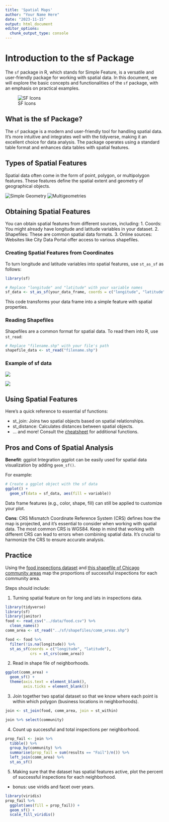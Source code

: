 ```yaml
---
title: 'Spatial Maps'
author: "Your Name Here"
date: "2023-11-15"
output: html_document
editor_options: 
  chunk_output_type: console
---
```

# Introduction to the sf Package

The `sf` package in R, which stands for Simple Feature, is a versatile and user-friendly package for working with spatial data. In this document, we will explore the basic concepts and functionalities of the `sf` package, with an emphasis on practical examples.

![SF Icons](../img/sf_cuties.png)

## What is the sf Package?

The `sf` package is a modern and user-friendly tool for handling spatial data. It's more intuitive and integrates well with the tidyverse, making it an excellent choice for data analysis. The package operates using a standard table format and enhances data tables with spatial features.

## Types of Spatial Features

Spatial data often come in the form of point, polygon, or multipolygon features. These features define the spatial extent and geometry of geographical objects.

![Simple Geometry](../img/geometry.png)
![Multigeometries](../img/multi_geometry.png)

## Obtaining Spatial Features

You can obtain spatial features from different sources, including:
1. Coords: You might already have longitude and latitude variables in your dataset.
2. Shapefiles: These are common spatial data formats.
3. Online sources: Websites like City Data Portal offer access to various shapefiles.

### Creating Spatial Features from Coordinates

To turn longitude and latitude variables into spatial features, use `st_as_sf` as follows:

```r
library(sf)

# Replace "longitude" and "latitude" with your variable names
sf_data <- st_as_sf(your_data_frame, coords = c("longitude", "latitude"))
```

This code transforms your data frame into a simple feature with spatial properties.

### Reading Shapefiles
Shapefiles are a common format for spatial data. To read them into R, use `st_read`:

```r
# Replace "filename.shp" with your file's path
shapefile_data <- st_read("filename.shp")
```

### Example of sf data

![](../img/sf_data1.png)


![](../img/sf_data2.png)

## Using Spatial Features
Here's a quick reference to essential sf functions:

* st_join: Joins two spatial objects based on spatial relationships.
* st_distance: Calculates distances between spatial objects.
* ... and more! Consult the [cheatsheet](https://github.com/rstudio/cheatsheets/blob/main/sf.pdf) for additional functions.

## Pros and Cons of Spatial Analysis
**Benefit**: ggplot Integration
ggplot can be easily used for spatial data visualization by adding `geom_sf()`. 

For example:

```r
# Create a ggplot object with the sf data
ggplot() +
  geom_sf(data = sf_data, aes(fill = variable))

```


Data frame features (e.g., color, shape, fill) can still be applied to customize your plot.

**Cons**: CRS Mismatch
Coordinate Reference System (CRS) defines how the map is projected, and it's essential to consider when working with spatial data. The most common CRS is WGS84. Keep in mind that working with different CRS can lead to errors when combining spatial data. It's crucial to harmonize the CRS to ensure accurate analysis.

## Practice

Using the [food inspections dataset](https://data.cityofchicago.org/Health-Human-Services/Food-Inspections/4ijn-s7e5) and [this shapefile of Chicago community areas](https://data.cityofchicago.org/Facilities-Geographic-Boundaries/Boundaries-Community-Areas-current-/cauq-8yn6) map the proportions of successful inspections for each community area.

Steps should include:

1. Turning spatial feature on for long and lats in inspections data.

```r
library(tidyverse)
library(sf)
library(janitor)
food <- read_csv("../data/food.csv") %>% 
  clean_names()
comm_area <- st_read("../sf/shapefiles/comm_areas.shp")

food <- food %>% 
  filter(!is.na(longitude)) %>% 
  st_as_sf(coords = c("longitude", "latitude"),
           crs = st_crs(comm_area))
```

2. Read in shape file of neighborhoods.

```r
ggplot(comm_area) +
  geom_sf() +
  theme(axis.text = element_blank(),
        axis.ticks = element_blank())
```

3. Join together two spatial dataset so that we know where each point is within which polygon (business locations in neighborhoods).

```r
join <- st_join(food, comm_area, join = st_within)

join %>% select(community)
```


4. Count up successful and total inspections per neighborhood.

```r
prop_fail <- join %>% 
  tibble() %>% 
  group_by(community) %>% 
  summarise(prop_fail = sum(results == "Fail")/n()) %>% 
  left_join(comm_area) %>% 
  st_as_sf()
```


5. Making sure that the dataset has spatial features active, plot the percent of successful inspections for each neighborhood. 
* bonus: use viridis and facet over years.

```r
library(viridis)
prop_fail %>% 
  ggplot(aes(fill = prop_fail)) +
  geom_sf() +
  scale_fill_viridis()
```

